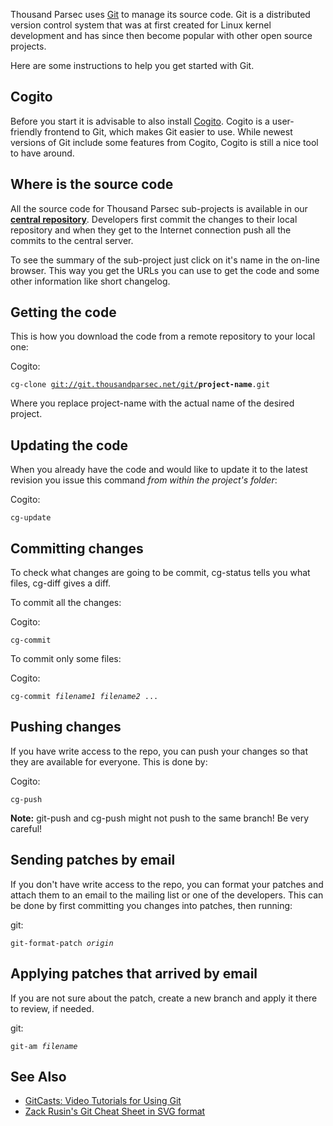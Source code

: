 Thousand Parsec uses [http://git.or.cz/ Git] to manage its source code. Git is a distributed version control system that was at first created for Linux kernel development and has since then become popular with other open source projects.

Here are some instructions to help you get started with Git.

== Cogito ==

Before you start it is advisable to also install [http://git.or.cz/cogito/ Cogito]. Cogito is a user-friendly frontend to Git, which makes Git easier to use. While newest versions of Git include some features from Cogito, Cogito is still a nice tool to have around.

== Where is the source code ==

All the source code for Thousand Parsec sub-projects is available in our '''[http://git.thousandparsec.net/ central repository]'''. Developers first commit the changes to their local repository and when they get to the Internet connection push all the commits to the central server.

To see the summary of the sub-project just click on it's name in the on-line browser. This way you get the URLs you can use to get the code and some other information like short changelog.

== Getting the code ==

This is how you download the code from a remote repository to your local one:

Cogito:
 cg-clone git://git.thousandparsec.net/git/'''project-name'''.git

Where you replace project-name with the actual name of the desired project.

== Updating the code ==

When you already have the code and would like to update it to the latest revision you issue this command ''from within the project's folder'':

Cogito:
 cg-update

== Committing changes ==

To check what changes are going to be commit, cg-status tells you what files, cg-diff gives a diff.

To commit all the changes:

Cogito:
 cg-commit

To commit only some files:

Cogito:
 cg-commit ''filename1'' ''filename2'' ...

== Pushing changes ==

If you have write access to the repo, you can push your changes so that they are available for everyone. This is done by:

Cogito:
 cg-push

'''Note:''' git-push and cg-push might not push to the same branch! Be very careful!

== Sending patches by email ==

If you don't have write access to the repo, you can format your patches and attach them to an email to the mailing list or one of the developers. This can be done by first committing you changes into patches, then running:

git:
 git-format-patch ''origin''

== Applying patches that arrived by email ==
If you are not sure about the patch, create a new branch and apply it there to review, if needed.

git:
 git-am ''filename''

== See Also ==
* [http://www.gitcasts.com/ GitCasts: Video Tutorials for Using Git]
* [http://ktown.kde.org/~zrusin/git/git-cheat-sheet.svg Zack Rusin's Git Cheat Sheet in SVG format]